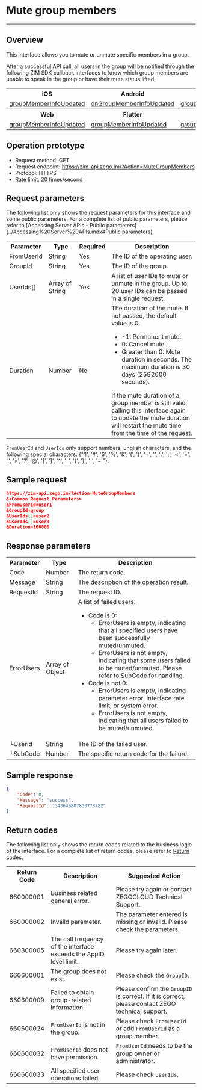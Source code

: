 # Mute group members

- - -

## Overview

This interface allows you to mute or unmute specific members in a group.

After a successful API call, all users in the group will be notified through the following ZIM SDK callback interfaces to know which group members are unable to speak in the group or have their mute status lifted:
 
<table>

<tbody><tr>
<th>iOS</th>
<th>Android</th>
<th>macOS</th>
<th>Windows</th>
</tr>
<tr>
<td><a href="https://docs.zegocloud.com/article/api?doc=zim_API~objective-c_ios~protocol~ZIMEventHandler#zim-group-member-info-updated-operated-info-group-id" rel="noreferrer noopenner">groupMemberInfoUpdated</a></td>
<td><a href="https://docs.zegocloud.com/article/api?doc=zim_API~java_android~class~ZIMEventHandler#on-group-member-info-updated" rel="noreferrer noopenner">onGroupMemberInfoUpdated</a></td>
<td><a href="https://docs.zegocloud.com/article/api?doc=zim_API~objective-c_macos~protocol~ZIMEventHandler#zim-group-member-info-updated-operated-info-group-id" rel="noreferrer noopenner">groupMemberInfoUpdated</a></td>
<td><a href="https://docs.zegocloud.com/article/api?doc=zim_API~cpp_windows~class~ZIMEventHandler#on-group-member-info-updated" rel="noreferrer noopenner">onGroupMemberInfoUpdated</a></td>
</tr>
<tr>
<th>Web</th>
<th>Flutter</th>
<th>React Native</th>
<th></th>
</tr>
<tr>
<td><a href="https://docs.zegocloud.com/article/api?doc=zim_API~javascript_web~interface~ZIMEventHandler#group-member-info-updated" rel="noreferrer noopenner">groupMemberInfoUpdated</a></td>
<td><a href="https://pub.dev/documentation/zego_zim/latest/zego_zim/ZIMEventHandler/onGroupMemberInfoUpdated.html" rel="noreferrer noopenner">groupMemberInfoUpdated</a></td>
<td><a href="https://docs.zegocloud.com/article/api?doc=zim_API~javascript_react-native~interface~ZIMEventHandler#group-member-info-updated" rel="noreferrer noopenner">groupMemberInfoUpdated</a></td>
<td></td>
</tr>
</tbody></table>

## Operation prototype

- Request method: GET
- Request endpoint: https://zim-api.zego.im/?Action=MuteGroupMembers
- Protocol: HTTPS
- Rate limit: 20 times/second

## Request parameters

The following list only shows the request parameters for this interface and some public parameters. For a complete list of public parameters, please refer to [Accessing Server APIs - Public parameters](../Accessing%20Server%20APIs.mdx#Public parameters).

<table>

<tbody><tr data-row-level="1">
<th>Parameter</th>
<th>Type</th>
<th>Required</th>
<th>Description</th>
</tr>
<tr data-row-level="2">
<td>FromUserId</td>
<td>String</td>
<td>Yes</td>
<td>The ID of the operating user.</td>
</tr>
<tr data-row-level="3">
<td>GroupId</td>
<td>String</td>
<td>Yes</td>
<td>The ID of the group.</td>
</tr>
<tr data-row-level="5">
<td>UserIds[]</td>
<td>Array of String</td>
<td>Yes</td>
<td>A list of user IDs to mute or unmute in the group. Up to 20 user IDs can be passed in a single request.</td>
</tr>
<tr data-row-level="6">
<td>Duration</td>
<td>Number</td>
<td>No</td>
<td>The duration of the mute. If not passed, the default value is 0.
<ul><li>-1: Permanent mute.</li><li>0: Cancel mute.</li><li>Greater than 0: Mute duration in seconds. The maximum duration is 30 days (2592000 seconds).</li></ul>If the mute duration of a group member is still valid, calling this interface again to update the mute duration will restart the mute time from the time of the request.</td>
</tr>
</tbody></table>

<Note title="Note">

`FromUserId` and `UserIds` only support numbers, English characters, and the following special characters: {"'!', '#', '$', '%', '&', '(', ')', '+', '', ':', ';', '<', '=', '.', '>', '?', '@', '[', ']', '^', '_', '{', '}', '|', '~'"}.
</Note>


## Sample request

```json
https://zim-api.zego.im/?Action=MuteGroupMembers
&<Common Request Parameters>
&FromUserId=user1   
&GroupId=group
&UserIds[]=user2
&UserIds[]=user3
&Duration=100000
```

## Response parameters

<table class="collapsible-table" >

<tbody><tr data-row-level="1">
<th>Parameter</th>
<th>Type</th>
<th>Description</th>
</tr>
<tr data-row-level="2">
<td>Code</td>
<td>Number</td>
<td>The return code.</td>
</tr>
<tr data-row-level="3">
<td>Message</td>
<td>String</td>
<td>The description of the operation result.</td>
</tr>
<tr data-row-level="4">
<td>RequestId</td>
<td>String</td>
<td>The request ID.</td>
</tr>
<tr data-row-level="5" data-row-child="true">
<td>ErrorUsers</td>
<td>Array of Object</td>
<td>
A list of failed users.
<ul>
<li>
Code is 0:
<ul>
<li>ErrorUsers is empty, indicating that all specified users have been successfully muted/unmuted.</li>
<li>ErrorUsers is not empty, indicating that some users failed to be muted/unmuted. Please refer to SubCode for handling.</li>
</ul>
</li>
<li>
Code is not 0:
<ul>
<li>ErrorUsers is empty, indicating parameter error, interface rate limit, or system error.</li>
<li>ErrorUsers is not empty, indicating that all users failed to be muted/unmuted.</li>
</ul>
</li>
</ul></td>
</tr>
<tr data-row-level="5-1">
<td>└UserId</td>
<td>String</td>
<td>The ID of the failed user.</td>
</tr>
<tr data-row-level="5-2">
<td>└SubCode</td>
<td>Number</td>
<td>The specific return code for the failure.</td>
</tr>
</tbody></table>


## Sample response

```json
{
    "Code": 0,
    "Message": "success",
    "RequestId": "343649807833778782"
}
```

## Return codes

The following list only shows the return codes related to the business logic of the interface. For a complete list of return codes, please refer to [Return codes](../Return%20codes.mdx).

<table>

<tbody><tr>
<th>Return Code</th>
<th>Description</th>
<th>Suggested Action</th>
</tr>
<tr>
<td>660000001</td>
<td>Business related general error.</td>
<td>Please try again or contact ZEGOCLOUD Technical Support.</td>
</tr>
<tr>
<td>660000002</td>
<td>Invaild parameter.</td>
<td>The parameter entered is missing or invaild. Please check the parameters.</td>
</tr>
<tr>
<td>660300005</td>
<td>The call frequency of the interface exceeds the AppID level limit.</td>
<td>Please try again later.</td>
</tr>
<tr>
<td>660600001</td>
<td>The group does not exist.</td>
<td>Please check the <code>GroupID</code>.</td>
</tr>
<tr>
<td>660600009</td>
<td>Failed to obtain group-related information.</td>
<td>Please confirm the <code>GroupID</code> is correct. If it is correct, please contact ZEGO technical support.</td>
</tr>
<tr>
<td>660600024</td>
<td><code>FromUserId</code> is not in the group.</td>
<td>Please check <code>FromUserId</code> or add <code>FromUserId</code> as a group member.</td>
</tr>
<tr>
<td>660600032</td>
<td><code>FromUserId</code> does not have permission.</td>
<td><code>FromUserId</code> needs to be the group owner or administrator.</td>
</tr>
<tr>
<td>660600033</td>
<td>All specified user operations failed.</td>
<td>Please check <code>UserIds</code>.</td>
</tr>
</tbody></table>
